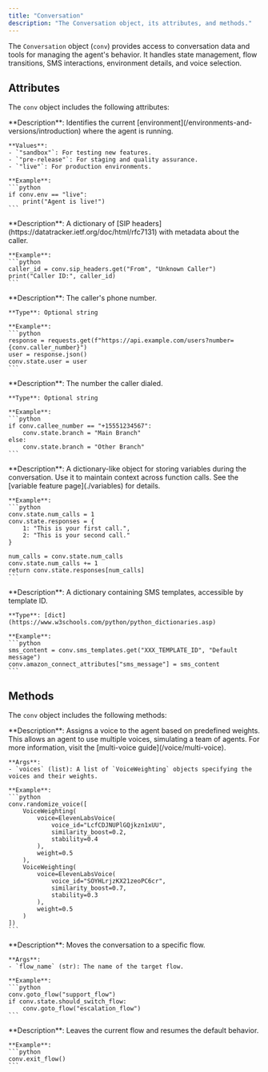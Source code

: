 ```yaml
---
title: "Conversation"
description: "The Conversation object, its attributes, and methods."
---
```


The `Conversation` object (`conv`) provides access to conversation data and tools for managing the agent's behavior. It handles state management, flow transitions, SMS interactions, environment details, and voice selection.

## Attributes

The `conv` object includes the following attributes:

<AccordionGroup>
  <Accordion title="env">
    **Description**: Identifies the current [environment](/environments-and-versions/introduction) where the agent is running.

    **Values**:
    - `"sandbox"`: For testing new features.
    - `"pre-release"`: For staging and quality assurance.
    - `"live"`: For production environments.

    **Example**:
    ```python
    if conv.env == "live":
        print("Agent is live!")
    ```
  </Accordion>

  <Accordion title="sip_headers">
    **Description**: A dictionary of [SIP headers](https://datatracker.ietf.org/doc/html/rfc7131) with metadata about the caller.

    **Example**:
    ```python
    caller_id = conv.sip_headers.get("From", "Unknown Caller")
    print("Caller ID:", caller_id)
    ```
  </Accordion>

  <Accordion title="caller_number">
    **Description**: The caller's phone number.

    **Type**: Optional string

    **Example**:
    ```python
    response = requests.get(f"https://api.example.com/users?number={conv.caller_number}")
    user = response.json()
    conv.state.user = user
    ```
  </Accordion>

  <Accordion title="callee_number">
    **Description**: The number the caller dialed.

    **Type**: Optional string

    **Example**:
    ```python
    if conv.callee_number == "+15551234567":
        conv.state.branch = "Main Branch"
    else:
        conv.state.branch = "Other Branch"
    ```
  </Accordion>

  <Accordion title="state">
    **Description**: A dictionary-like object for storing variables during the conversation. Use it to maintain context across function calls. See the [variable feature page](./variables) for details.

    **Example**:
    ```python
    conv.state.num_calls = 1
    conv.state.responses = {
        1: "This is your first call.",
        2: "This is your second call."
    }

    num_calls = conv.state.num_calls
    conv.state.num_calls += 1
    return conv.state.responses[num_calls]
    ```
  </Accordion>
  <Accordion title="sms_templates">
    **Description**: A dictionary containing SMS templates, accessible by template ID.

    **Type**: [dict](https://www.w3schools.com/python/python_dictionaries.asp)

    **Example**:
    ```python
    sms_content = conv.sms_templates.get("XXX_TEMPLATE_ID", "Default message")
    conv.amazon_connect_attributes["sms_message"] = sms_content
    ```
  </Accordion>
</AccordionGroup>

## Methods

The `conv` object includes the following methods:

<AccordionGroup>
  <Accordion title="randomize_voice">
    **Description**: Assigns a voice to the agent based on predefined weights. This allows an agent to use multiple voices, simulating a team of agents. For more information, visit the [multi-voice guide](/voice/multi-voice).

    **Args**:
    - `voices` (list): A list of `VoiceWeighting` objects specifying the voices and their weights.

    **Example**:
    ```python
    conv.randomize_voice([
        VoiceWeighting(
            voice=ElevenLabsVoice(
                voice_id="LcfCDJNUPlGQjkzn1xUU",
                similarity_boost=0.2,
                stability=0.4
            ),
            weight=0.5
        ),
        VoiceWeighting(
            voice=ElevenLabsVoice(
                voice_id="SOYHLrjzKX21zeoPC6cr",
                similarity_boost=0.7,
                stability=0.3
            ),
            weight=0.5
        )
    ])
    ```
  </Accordion>

  <Accordion title="goto_flow">
    **Description**: Moves the conversation to a specific flow.

    **Args**:
    - `flow_name` (str): The name of the target flow.

    **Example**:
    ```python
    conv.goto_flow("support_flow")
    if conv.state.should_switch_flow:
        conv.goto_flow("escalation_flow")
    ```
  </Accordion>

  <Accordion title="exit_flow">
    **Description**: Leaves the current flow and resumes the default behavior.

    **Example**:
    ```python
    conv.exit_flow()
    ```
  </Accordion>
</AccordionGroup>